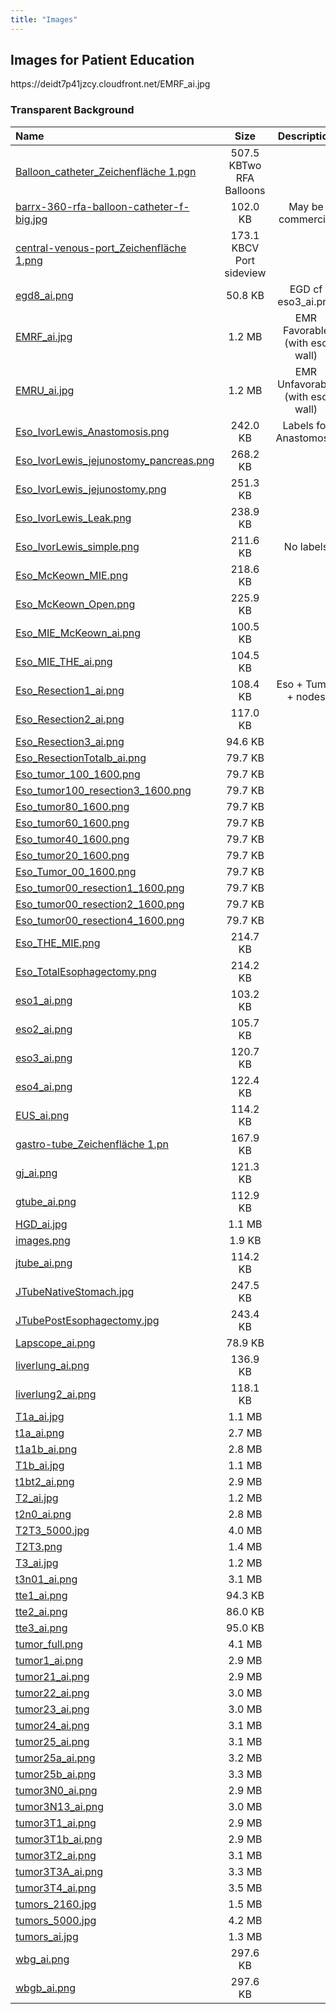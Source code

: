 ```yaml
---
title: "Images"
---
```


## Images for Patient Education

https://deidt7p41jzcy.cloudfront.net/EMRF_ai.jpg

### Transparent Background

| Name              | Size    |        Description | 
|:-------------------|:------:|:-------------------------:|
|[Balloon_catheter_Zeichenfläche 1.pgn](https://deidt7p41jzcy.cloudfront.net/Balloon_catheter_Zeichenfläche 1.png)|507.5 KBTwo RFA Balloons||
|[barrx-360-rfa-balloon-catheter-f-big.jpg](https://deidt7p41jzcy.cloudfront.net/barrx-360-rfa-balloon-catheter-f-big.jpg)|102.0 KB|May be commercial|
|[central-venous-port_Zeichenfläche 1.png](https://deidt7p41jzcy.cloudfront.net/central-venous-port_Zeichenfläche 1.png)|173.1 KBCV Port sideview||
|[egd8_ai.png](https://deidt7p41jzcy.cloudfront.net/egd8_ai.png)|50.8 KB|EGD cf eso3_ai.png|
|[EMRF_ai.jpg](https://deidt7p41jzcy.cloudfront.net/EMRF_ai.jpg)|1.2 MB|EMR Favorable (with eso wall)|
|[EMRU_ai.jpg](https://deidt7p41jzcy.cloudfront.net/EMRU_ai.jpg)|1.2 MB|EMR Unfavorable (with eso wall)|
|[Eso_IvorLewis_Anastomosis.png](https://deidt7p41jzcy.cloudfront.net/Eso_IvorLewis_Anastomosis.png)|242.0 KB|Labels for Anastomosis|
|[Eso_IvorLewis_jejunostomy_pancreas.png](https://deidt7p41jzcy.cloudfront.net/Eso_IvorLewis_jejunostomy_pancreas.png)|268.2 KB||
|[Eso_IvorLewis_jejunostomy.png](https://deidt7p41jzcy.cloudfront.net/Eso_IvorLewis_jejunostomy.png)|251.3 KB||
|[Eso_IvorLewis_Leak.png](https://deidt7p41jzcy.cloudfront.net/Eso_IvorLewis_Leak.png)|238.9 KB||
|[Eso_IvorLewis_simple.png](https://deidt7p41jzcy.cloudfront.net/Eso_IvorLewis_simple.png)|211.6 KB|No labels|
|[Eso_McKeown_MIE.png](https://deidt7p41jzcy.cloudfront.net/Eso_McKeown_MIE.png)|218.6 KB||
|[Eso_McKeown_Open.png](https://deidt7p41jzcy.cloudfront.net/Eso_McKeown_Open.png)|225.9 KB||
|[Eso_MIE_McKeown_ai.png](https://deidt7p41jzcy.cloudfront.net/Eso_MIE_McKeown_ai.png)|100.5 KB||
|[Eso_MIE_THE_ai.png](https://deidt7p41jzcy.cloudfront.net/Eso_MIE_THE_ai.png)|104.5 KB||
|[Eso_Resection1_ai.png](https://deidt7p41jzcy.cloudfront.net/Eso_Resection1_ai.png)|108.4 KB|Eso + Tumor + nodes|
|[Eso_Resection2_ai.png](https://deidt7p41jzcy.cloudfront.net/Eso_Resection2_ai.png)|117.0 KB||
|[Eso_Resection3_ai.png](https://deidt7p41jzcy.cloudfront.net/Eso_Resection3_ai.png)|94.6 KB||
|[Eso_ResectionTotalb_ai.png](https://deidt7p41jzcy.cloudfront.net/Eso_ResectionTotalb_ai.png)|79.7 KB||
|[Eso_tumor_100_1600.png](https://deidt7p41jzcy.cloudfront.net/Eso_tumor_100_1600.png)|79.7 KB||
|[Eso_tumor100_resection3_1600.png ](https://deidt7p41jzcy.cloudfront.net/Eso_tumor100_resection3_1600.png )|79.7 KB||
|[Eso_tumor80_1600.png](https://deidt7p41jzcy.cloudfront.net/Eso_tumor80_1600.png)|79.7 KB||
|[Eso_tumor60_1600.png](https://deidt7p41jzcy.cloudfront.net/Eso_tumor60_1600.png)|79.7 KB||
|[Eso_tumor40_1600.png ](https://deidt7p41jzcy.cloudfront.net/Eso_tumor40_1600.png )|79.7 KB||
|[Eso_tumor20_1600.png](https://deidt7p41jzcy.cloudfront.net/Eso_ResectionTotalb_ai.png)|79.7 KB||
|[Eso_Tumor_00_1600.png](https://deidt7p41jzcy.cloudfront.net/Eso_Tumor_00_1600.png)|79.7 KB||
|[Eso_tumor00_resection1_1600.png](https://deidt7p41jzcy.cloudfront.net/Eso_tumor00_resection1_1600.png)|79.7 KB||
|[Eso_tumor00_resection2_1600.png ](https://deidt7p41jzcy.cloudfront.net/Eso_tumor00_resection2_1600.png )|79.7 KB||
|[Eso_tumor00_resection4_1600.png ](https://deidt7p41jzcy.cloudfront.net/Eso_tumor00_resection4_1600.png )|79.7 KB||
|[Eso_THE_MIE.png](https://deidt7p41jzcy.cloudfront.net/Eso_THE_MIE.png)|214.7 KB||
|[Eso_TotalEsophagectomy.png](https://deidt7p41jzcy.cloudfront.net/Eso_TotalEsophagectomy.png)|214.2 KB||
|[eso1_ai.png](https://deidt7p41jzcy.cloudfront.net/eso1_ai.png)|103.2 KB||
|[eso2_ai.png](https://deidt7p41jzcy.cloudfront.net/eso2_ai.png)|105.7 KB||
|[eso3_ai.png](https://deidt7p41jzcy.cloudfront.net/eso3_ai.png)|120.7 KB||
|[eso4_ai.png](https://deidt7p41jzcy.cloudfront.net/eso4_ai.png)|122.4 KB||
|[EUS_ai.png](https://deidt7p41jzcy.cloudfront.net/EUS_ai.png)|114.2 KB||
|[gastro-tube_Zeichenfläche 1.pn](https://deidt7p41jzcy.cloudfront.net/gastro-tube_Zeichenfläche 1.png)|167.9 KB||
|[gj_ai.png](https://deidt7p41jzcy.cloudfront.net/gj_ai.png)|121.3 KB||
|[gtube_ai.png](https://deidt7p41jzcy.cloudfront.net/gtube_ai.png)|112.9 KB||
|[HGD_ai.jpg](https://deidt7p41jzcy.cloudfront.net/HGD_ai.jpg)|1.1 MB||
|[images.png](https://deidt7p41jzcy.cloudfront.net/images.png)|1.9 KB||
|[jtube_ai.png](https://deidt7p41jzcy.cloudfront.net/jtube_ai.png)|114.2 KB||
|[JTubeNativeStomach.jpg](https://deidt7p41jzcy.cloudfront.net/JTubeNativeStomach.jpg)|247.5 KB||
|[JTubePostEsophagectomy.jpg](https://deidt7p41jzcy.cloudfront.net/JTubePostEsophagectomy.jpg)|243.4 KB||
|[Lapscope_ai.png](https://deidt7p41jzcy.cloudfront.net/Lapscope_ai.png)|78.9 KB||
|[liverlung_ai.png](https://deidt7p41jzcy.cloudfront.net/liverlung_ai.png)|136.9 KB||
|[liverlung2_ai.png](https://deidt7p41jzcy.cloudfront.net/liverlung2_ai.png)|118.1 KB||
|[T1a_ai.jpg](https://deidt7p41jzcy.cloudfront.net/T1a_ai.jpg)|1.1 MB||
|[t1a_ai.png](https://deidt7p41jzcy.cloudfront.net/t1a_ai.png)|2.7 MB||
|[t1a1b_ai.png](https://deidt7p41jzcy.cloudfront.net/t1a1b_ai.png)|2.8 MB||
|[T1b_ai.jpg](https://deidt7p41jzcy.cloudfront.net/T1b_ai.jpg)|1.1 MB||
|[t1bt2_ai.png](https://deidt7p41jzcy.cloudfront.net/t1bt2_ai.png)|2.9 MB||
|[T2_ai.jpg](https://deidt7p41jzcy.cloudfront.net/T2_ai.jpg)|1.2 MB||
|[t2n0_ai.png](https://deidt7p41jzcy.cloudfront.net/t2n0_ai.png)|2.8 MB||
|[T2T3_5000.jpg](https://deidt7p41jzcy.cloudfront.net/T2T3_5000.jpg)|4.0 MB||
|[T2T3.png](https://deidt7p41jzcy.cloudfront.net/T2T3.png)|1.4 MB||
|[T3_ai.jpg](https://deidt7p41jzcy.cloudfront.net/T3_ai.jpg)|1.2 MB||
|[t3n01_ai.png](https://deidt7p41jzcy.cloudfront.net/t3n01_ai.png)|3.1 MB||
|[tte1_ai.png](https://deidt7p41jzcy.cloudfront.net/tte1_ai.png)|94.3 KB||
|[tte2_ai.png](https://deidt7p41jzcy.cloudfront.net/tte2_ai.png)|86.0 KB||
|[tte3_ai.png](https://deidt7p41jzcy.cloudfront.net/tte3_ai.png)|95.0 KB||
|[tumor_full.png](https://deidt7p41jzcy.cloudfront.net/tumor_full.png)|4.1 MB||
|[tumor1_ai.png](https://deidt7p41jzcy.cloudfront.net/tumor1_ai.png)|2.9 MB||
|[tumor21_ai.png](https://deidt7p41jzcy.cloudfront.net/tumor21_ai.png)|2.9 MB||
|[tumor22_ai.png](https://deidt7p41jzcy.cloudfront.net/tumor22_ai.png)|3.0 MB||
|[tumor23_ai.png](https://deidt7p41jzcy.cloudfront.net/tumor23_ai.png)|3.0 MB||
|[tumor24_ai.png](https://deidt7p41jzcy.cloudfront.net/tumor24_ai.png)|3.1 MB||
|[tumor25_ai.png](https://deidt7p41jzcy.cloudfront.net/tumor25_ai.png)|3.1 MB||
|[tumor25a_ai.png](https://deidt7p41jzcy.cloudfront.net/tumor25a_ai.png)|3.2 MB||
|[tumor25b_ai.png](https://deidt7p41jzcy.cloudfront.net/tumor25b_ai.png)|3.3 MB||
|[tumor3N0_ai.png](https://deidt7p41jzcy.cloudfront.net/tumor3N0_ai.png)|2.9 MB||
|[tumor3N13_ai.png](https://deidt7p41jzcy.cloudfront.net/tumor3N13_ai.png)|3.0 MB||
|[tumor3T1_ai.png](https://deidt7p41jzcy.cloudfront.net/tumor3T1_ai.png)|2.9 MB||
|[tumor3T1b_ai.png](https://deidt7p41jzcy.cloudfront.net/tumor3T1b_ai.png)|2.9 MB||
|[tumor3T2_ai.png](https://deidt7p41jzcy.cloudfront.net/tumor3T2_ai.png)|3.1 MB||
|[tumor3T3A_ai.png](https://deidt7p41jzcy.cloudfront.net/tumor3T3A_ai.png)|3.3 MB||
|[tumor3T4_ai.png](https://deidt7p41jzcy.cloudfront.net/tumor3T4_ai.png)|3.5 MB||
|[tumors_2160.jpg](https://deidt7p41jzcy.cloudfront.net/tumors_2160.jpg)|1.5 MB||
|[tumors_5000.jpg](https://deidt7p41jzcy.cloudfront.net/tumors_5000.jpg)|4.2 MB||
|[tumors_ai.jpg](https://deidt7p41jzcy.cloudfront.net/tumors_ai.jpg)|1.3 MB||
|[wbg_ai.png](https://deidt7p41jzcy.cloudfront.net/wbg_ai.png)|297.6 KB||
|[wbgb_ai.png](https://deidt7p41jzcy.cloudfront.net/wbgb_ai.png)|297.6 KB||

